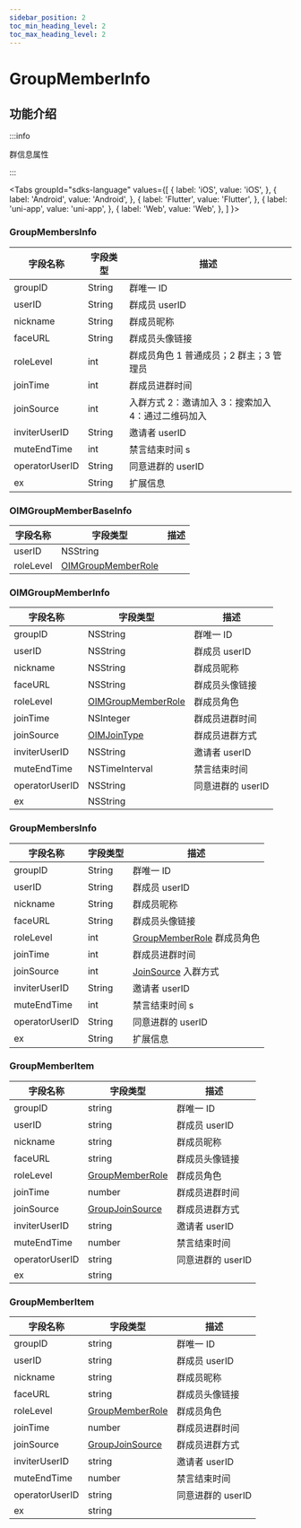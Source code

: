 ```yaml
---
sidebar_position: 2
toc_min_heading_level: 2
toc_max_heading_level: 2
---
```


# GroupMemberInfo

## 功能介绍

:::info

群信息属性

:::

<Tabs
groupId="sdks-language"
values={[
{ label: 'iOS', value: 'iOS', },
{ label: 'Android', value: 'Android', },
{ label: 'Flutter', value: 'Flutter', },
{ label: 'uni-app', value: 'uni-app', },
{ label: 'Web', value: 'Web', },
]
}>

<TabItem value="Flutter">

### GroupMembersInfo

| 字段名称       | 字段类型 | 描述                                               |
| -------------- | -------- | -------------------------------------------------- |
| groupID        | String   | 群唯一 ID                                          |
| userID         | String   | 群成员 userID                                      |
| nickname       | String   | 群成员昵称                                         |
| faceURL        | String   | 群成员头像链接                                     |
| roleLevel      | int      | 群成员角色 1 普通成员；2 群主；3 管理员            |
| joinTime       | int      | 群成员进群时间                                     |
| joinSource     | int      | 入群方式 2：邀请加入 3：搜索加入 4：通过二维码加入 |
| inviterUserID  | String   | 邀请者 userID                                      |
| muteEndTime    | int      | 禁言结束时间 s                                     |
| operatorUserID | String   | 同意进群的 userID                                  |
| ex             | String   | 扩展信息                                           |

</TabItem>

<TabItem value="iOS">

### OIMGroupMemberBaseInfo

| 字段名称  | 字段类型                                           | 描述 |
| --------- | -------------------------------------------------- | ---- |
| userID    | NSString                                           |      |
| roleLevel | [OIMGroupMemberRole](docs/sdks/enum/roleLevel.mdx) |      |

### OIMGroupMemberInfo

| 字段名称       | 字段类型                                           | 描述              |
| -------------- | -------------------------------------------------- | ----------------- |
| groupID        | NSString                                           | 群唯一 ID         |
| userID         | NSString                                           | 群成员 userID     |
| nickname       | NSString                                           | 群成员昵称        |
| faceURL        | NSString                                           | 群成员头像链接    |
| roleLevel      | [OIMGroupMemberRole](docs/sdks/enum/roleLevel.mdx) | 群成员角色        |
| joinTime       | NSInteger                                          | 群成员进群时间    |
| joinSource     | [OIMJoinType](docs/sdks/enum/joinSource.mdx)       | 群成员进群方式    |
| inviterUserID  | NSString                                           | 邀请者 userID     |
| muteEndTime    | NSTimeInterval                                     | 禁言结束时间      |
| operatorUserID | NSString                                           | 同意进群的 userID |
| ex             | NSString                                           |                   |

</TabItem>

<TabItem value="Android">

### GroupMembersInfo

| 字段名称       | 字段类型 | 描述                                               |
| -------------- | -------- | -------------------------------------------------- |
| groupID        | String   | 群唯一 ID                                          |
| userID         | String   | 群成员 userID                                      |
| nickname       | String   | 群成员昵称                                         |
| faceURL        | String   | 群成员头像链接                                     |
| roleLevel      | int      | [GroupMemberRole](docs/sdks/enum/roleLevel.mdx) 群成员角色            |
| joinTime       | int      | 群成员进群时间                                     |
| joinSource     | int      | [JoinSource](docs/sdks/enum/joinSource.mdx)  入群方式 |
| inviterUserID  | String   | 邀请者 userID                                      |
| muteEndTime    | int      | 禁言结束时间 s                                     |
| operatorUserID | String   | 同意进群的 userID                                  |
| ex             | String   | 扩展信息                                           |

</TabItem>

<TabItem value="Web">

### GroupMemberItem

| 字段名称       | 字段类型                                         | 描述              |
| -------------- | ------------------------------------------------ | ----------------- |
| groupID        | string                                           | 群唯一 ID         |
| userID         | string                                           | 群成员 userID     |
| nickname       | string                                           | 群成员昵称        |
| faceURL        | string                                           | 群成员头像链接    |
| roleLevel      | [GroupMemberRole](docs/sdks/enum/roleLevel.mdx)  | 群成员角色        |
| joinTime       | number                                           | 群成员进群时间    |
| joinSource     | [GroupJoinSource](docs/sdks/enum/joinSource.mdx) | 群成员进群方式    |
| inviterUserID  | string                                           | 邀请者 userID     |
| muteEndTime    | number                                           | 禁言结束时间      |
| operatorUserID | string                                           | 同意进群的 userID |
| ex             | string                                           |                   |

</TabItem>

<TabItem value="uni-app">

### GroupMemberItem

| 字段名称       | 字段类型                                         | 描述              |
| -------------- | ------------------------------------------------ | ----------------- |
| groupID        | string                                           | 群唯一 ID         |
| userID         | string                                           | 群成员 userID     |
| nickname       | string                                           | 群成员昵称        |
| faceURL        | string                                           | 群成员头像链接    |
| roleLevel      | [GroupMemberRole](docs/sdks/enum/roleLevel.mdx)  | 群成员角色        |
| joinTime       | number                                           | 群成员进群时间    |
| joinSource     | [GroupJoinSource](docs/sdks/enum/joinSource.mdx) | 群成员进群方式    |
| inviterUserID  | string                                           | 邀请者 userID     |
| muteEndTime    | number                                           | 禁言结束时间      |
| operatorUserID | string                                           | 同意进群的 userID |
| ex             | string                                           |                   |

</TabItem>

</Tabs>
